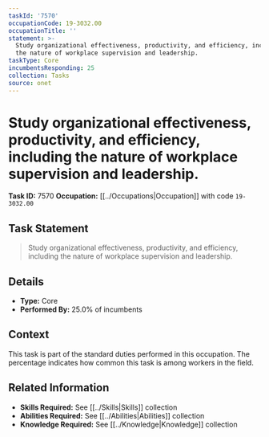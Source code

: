 ```yaml
---
taskId: '7570'
occupationCode: 19-3032.00
occupationTitle: ''
statement: >-
  Study organizational effectiveness, productivity, and efficiency, including
  the nature of workplace supervision and leadership.
taskType: Core
incumbentsResponding: 25
collection: Tasks
source: onet
---
```

# Study organizational effectiveness, productivity, and efficiency, including the nature of workplace supervision and leadership.

**Task ID:** 7570
**Occupation:** [[../Occupations|Occupation]] with code `19-3032.00`

## Task Statement

> Study organizational effectiveness, productivity, and efficiency, including the nature of workplace supervision and leadership.

## Details

- **Type:** Core
- **Performed By:** 25.0% of incumbents

## Context

This task is part of the standard duties performed in this occupation. The percentage indicates how common this task is among workers in the field.

## Related Information

- **Skills Required:** See [[../Skills|Skills]] collection
- **Abilities Required:** See [[../Abilities|Abilities]] collection
- **Knowledge Required:** See [[../Knowledge|Knowledge]] collection
